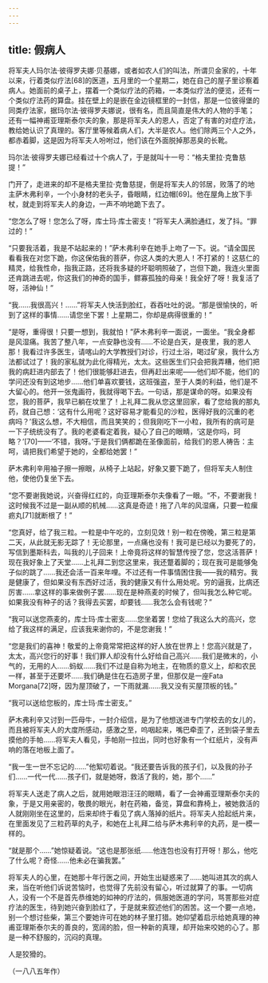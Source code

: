 ```yaml
---
---
---
```

title: 假病人
---



将军夫人玛尔法·彼得罗夫娜·贝基娜，或者如农人们的叫法，所谓贝金家的，十年以来，行着类似疗法[68]的医道，五月里的一个星期二，她在自己的屋子里诊察着病人。她面前的桌子上，摆着一个类似疗法的药箱，一本类似疗法的便览，还有一个类似疗法药的算盘。挂在壁上的是嵌在金边镜框里的一封信，那是一位彼得堡的同类疗法家，据玛尔法·彼得罗夫娜说，很有名，而且简直是伟大的人物的手笔；还有一幅神甫亚理斯泰尔夫的象，那是将军夫人的恩人，否定了有害的对症疗法，教给她认识了真理的。客厅里等候着病人们，大半是农人。他们除两三个人之外，都赤着脚，这是因为将军夫人吩咐过，他们该在外面脱掉那恶臭的长靴。

玛尔法·彼得罗夫娜已经看过十个病人了，于是就叫十一号：“格夫里拉·克鲁慈提！”

门开了，走进来的却不是格夫里拉·克鲁慈提，倒是将军夫人的邻居，败落了的地主萨木弗利辛，一个小身材的老头子，昏眼睛，红边帽[69]。他在屋角上放下手杖，就走到将军夫人的身边，一声不响地跪下去了。

“您怎么了呀！您怎么了呀，库士玛·库士密支！”将军夫人满脸通红，发了抖。“罪过的！”

“只要我活着，我是不站起来的！”萨木弗利辛在她手上吻了一下。说。“请全国民看看我在对您下跪，你这保佑我的菩萨，你这人类的大恩人！不打紧的！这慈仁的精灵，给我性命，指我正路，还将我多疑的坏聪明照破了，岂但下跪，我连火里面还肯跳进去呢，你这我们的神奇的国手，鳏寡孤独的母亲！我全好了呀！我复活了呀，活神仙！”

“我……我很高兴！……”将军夫人快活到脸红，吞吞吐吐的说。“那是很愉快的，听到了这样的事情……请您坐下罢！上星期二，你却是病得很重的！”

“是呀，重得很！只要一想到，我就怕！”萨木弗利辛一面说，一面坐。“我全身都是风湿痛。我苦了整八年，一点安静也没有……不论是白天，是夜里，我的恩人那！我看过许多医生，请喀山的大学教授们对诊，行过土浴，喝过矿泉，我什么方法都试过了！我的家私就为此化得精光，太太。这些医生们只会把我弄糟，他们把我的病赶进内部去了！他们很能够赶进去，但再赶出来呢——他们却不能，他们的学问还没有到这地步……他们单喜欢要钱，这班强盗，至于人类的利益，他们是不大留心的。他开一张鬼画符，我就得喝下去。一句话，那是谋命的呀。如果没有您，我的菩萨，我早已躺在坟里了！上礼拜二我从您这里回家，看了您给我的那丸药，就自己想：‘这有什么用呢？这好容易才能看见的沙粒，医得好我的沉重的老病吗？’我这么想，不大相信，而且笑笑的；但我刚吃下一小粒，我所有的病可是一下子统统没有了。我的老婆看定着我，疑心了自己的眼睛，‘这是你吗，珂略？’[70]——‘不错，我呀。’于是我们俩都跪在圣像面前，给我们的恩人祷告：主呵，请把我们希望于她的，全都给她罢！”

萨木弗利辛用袖子擦一擦眼，从椅子上站起，好象又要下跪了，但将军夫人制住他，使他仍复坐下去。

“您不要谢我她说，兴奋得红红的，向亚理斯泰尔夫像看了一眼。“不，不要谢我！这时候我不过是一副从顺的机械……这真是奇迹！拖了八年的风湿痛，只要一粒瘰疬丸[71]就断根了！”

“您真好，给了我三粒。一粒是中午吃的，立刻见效！别一粒在傍晚，第三粒是第二天，从此就无影无踪了！无论那里，一点痛也没有！我可是已经以为要死了的，写信到墨斯科去，叫我的儿子回来！上帝竟将这样的智慧传授了您，您这活菩萨！现在我好象上了天堂……上礼拜二到您这里来，我还蹩着脚的；现在我可是能够兔子似的跳了……我还会活一百来年哩。不过还有一件事情困住我——我的精穷。我是健康了，但如果没有东西好过活，我的健康又有什么用处呢。穷的逼我，比病还厉害……拿这样的事来做例子罢……现在是种燕麦的时候了，但叫我怎么种它呢。如果我没有种子的话？我得去买罢，却要钱……我怎么会有钱呢？”

“我可以送您燕麦的，库士玛·库士密支……您坐着罢！您给了我这么大的高兴，您给了我这样的满足，应该我来谢你的，不是您谢我！”

“您是我们的喜神！敬爱的上帝竟常常把这样的好人放在世界上！您高兴就是了，太太，高兴您行的好事！我们罪人却没有什么好给自己高兴……我们是微末的，小气的，无用的人……蚂蚁……我们不过是自称为地主，在物质的意义上，却和农民一样，甚至于还要坏……我们确是住在石造房子里，但那仅是一座Fata Morgana[72]呀，因为屋顶破了，一下雨就漏……我又没有买屋顶板的钱。”

“我可以送给您板的，库士玛·库士密支。”

萨木弗利辛又讨到一匹母牛，一封介绍信，是为了他想送进专门学校去的女儿的，而且被将军夫人的大度所感动，感激之至，呜咽起来，嘴巴牵歪了，还到袋子里去摸他的手帕……将军夫人看见，手帕刚一拉出，同时也好象有一个红纸片，没有声响的落在地板上面了。

“我一生一世不忘记的……”他絮叨着说。“我还要告诉我的孩子们，以及我的孙子们……一代一代……孩子们，就是她呀，救活了我的，她，那个……”

将军夫人送走了病人之后，就用她眼泪汪汪的眼睛，看了一会神甫亚理斯泰尔夫的象，于是又用亲密的，敬畏的眼光，射在药箱，备览，算盘和靠椅上，被她救活的人就刚刚坐在这里的，后来却终于看见了病人落掉的纸片。将军夫人拾起纸片来，在里面发见了三粒药草的丸子，和她在上礼拜二给与萨木弗利辛的丸药，是一模一样的。

“就是那个……”她惊疑着说。“这也是那张纸……他连包也没有打开呀！那么，他吃了什么呢？奇怪……他未必在骗我罢。”

将军夫人的心里，在她那十年行医之间，开始生出疑惑来了……她叫进其次的病人来，当在听他们诉说苦恼时，也觉得了先前没有留心，听过就算了的事。一切病人，没有一个不是首先恭维她的如神的疗法的，佩服她医道的学问，骂詈那些对症疗法的医生，待到她兴奋到脸红了，于是就来叙述他们的困苦。这一个要一点地，别一个想讨些柴，第三个要她许可在她的林子里打猎。她仰望着启示给她真理的神甫亚理斯泰尔夫的善良的，宽阔的脸，但一种新的真理，却开始来咬她的心了。那是一种不舒服的，沉闷的真理。

人是狡猾的。

（一八八五年作）